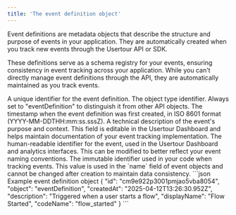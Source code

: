 ```yaml
---
title: 'The event definition object'
---
```


Event definitions are metadata objects that describe the structure and purpose of events in your application. They are automatically created when you track new events through the Usertour API or SDK.

These definitions serve as a schema registry for your events, ensuring consistency in event tracking across your application. While you can't directly manage event definitions through the API, they are automatically maintained as you track events.

<ResponseField name="id" type="string">
  A unique identifier for the event definition.
</ResponseField>

<ResponseField name="object" type="string">
  The object type identifier. Always set to "eventDefinition" to distinguish it from other API objects.
</ResponseField>

<ResponseField name="createdAt" type="string">
  The timestamp when the event definition was first created, in ISO 8601 format (YYYY-MM-DDTHH:mm:ss.sssZ).
</ResponseField>

<ResponseField name="description" type="string">
  A technical description of the event's purpose and context. This field is editable in the Usertour Dashboard and helps maintain documentation of your event tracking implementation.
</ResponseField>

<ResponseField name="displayName" type="string">
  The human-readable identifier for the event, used in the Usertour Dashboard and analytics interfaces. This can be modified to better reflect your event naming conventions.
</ResponseField>

<ResponseField name="codeName" type="string">
  The immutable identifier used in your code when tracking events. This value is used in the `name` field of event objects and cannot be changed after creation to maintain data consistency.
</ResponseField>

<ResponseExample>
  ```json Example event definition object
  {
    "id": "cm9e922p3001pmjao5vba8054",
    "object": "eventDefinition",
    "createdAt": "2025-04-12T13:26:30.952Z",
    "description": "Triggered when a user starts a flow",
    "displayName": "Flow Started",
    "codeName": "flow_started"
  }
  ```
</ResponseExample>